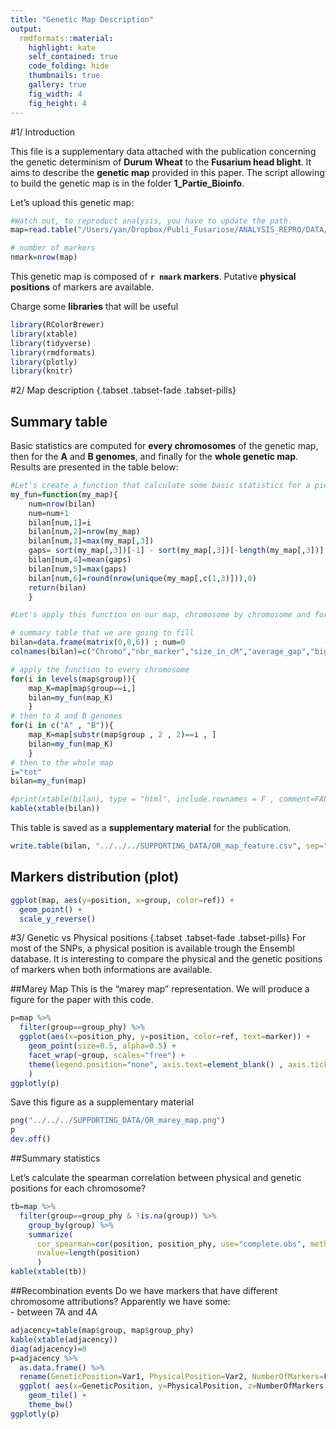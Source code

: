 ```yaml
---
title: "Genetic Map Description"
output:
  rmdformats::material:
    highlight: kate
    self_contained: true
    code_folding: hide
    thumbnails: true
    gallery: true
    fig_width: 4
    fig_height: 4
---
```



#1/ Introduction

This file is a supplementary data attached with the publication concerning the genetic determinism of **Durum Wheat** to the **Fusarium head blight**. It aims to describe the **genetic map** provided in this paper. The script allowing to build the genetic map is in the folder **1_Partie_Bioinfo**.

Let's upload this genetic map:
```r
#Watch out, to reproduct analysis, you have to update the path.
map=read.table("/Users/yan/Dropbox/Publi_Fusariose/ANALYSIS_REPRO/DATA/map_avec_posi_physique.txt" , header=T )

# number of markers
nmark=nrow(map)
```

This genetic map is composed of **`r nmark` markers**. Putative **physical positions** of markers are available.

Charge some **libraries** that will be useful
```r
library(RColorBrewer)
library(xtable)
library(tidyverse)
library(rmdformats)
library(plotly)
library(knitr)
```







#2/ Map description  {.tabset .tabset-fade .tabset-pills}

## Summary table
Basic statistics are computed for **every chromosomes** of the genetic map, then for the **A** and **B genomes**, and finally for the **whole genetic map**. Results are presented in the table below:
```r
#Let's create a function that calculate some basic statistics for a piece of map
my_fun=function(my_map){
    num=nrow(bilan)
    num=num+1
    bilan[num,1]=i
    bilan[num,2]=nrow(my_map)
    bilan[num,3]=max(my_map[,3])
    gaps= sort(my_map[,3])[-1] - sort(my_map[,3])[-length(my_map[,3])]
    bilan[num,4]=mean(gaps)
    bilan[num,5]=max(gaps)
    bilan[num,6]=round(nrow(unique(my_map[,c(1,3)])),0)
    return(bilan)
    }

#Let's apply this function on our map, chromosome by chromosome and for the whole map:

# summary table that we are going to fill
bilan=data.frame(matrix(0,0,6)) ; num=0
colnames(bilan)=c("Chromo","nbr_marker","size_in_cM","average_gap","biggest_gap","nb_uniq_pos")

# apply the function to every chromosome
for(i in levels(map$group)){
    map_K=map[map$group==i,]
    bilan=my_fun(map_K)
    }
# then to A and B genomes
for(i in c("A" , "B")){
    map_K=map[substr(map$group , 2 , 2)==i , ]
    bilan=my_fun(map_K)
    }
# then to the whole map
i="tot"
bilan=my_fun(map)
```

```r
#print(xtable(bilan), type = "html", include.rownames = F , comment=FALSE)
kable(xtable(bilan))

```

This table is saved as a **supplementary material** for the publication.
```r
write.table(bilan, "../../../SUPPORTING_DATA/OR_map_feature.csv", sep=";", quote=F, row.names = F)
```



## Markers distribution (plot)
```r
ggplot(map, aes(y=position, x=group, color=ref)) + 
  geom_point() +
  scale_y_reverse() 
```






#3/ Genetic vs Physical positions  {.tabset .tabset-fade .tabset-pills}
For most of the SNPs, a physical position is available trough the Ensembl database. It is interesting to compare the physical and the genetic positions of markers when both informations are available.



##Marey Map
This is the "marey map" representation. We will produce a figure for the paper with this code.

```r
p=map %>% 
  filter(group==group_phy) %>% 
  ggplot(aes(x=position_phy, y=position, color=ref, text=marker)) + 
    geom_point(size=0.5, alpha=0.5) + 
    facet_wrap(~group, scales="free") + 
    theme(legend.position="none", axis.text=element_blank() , axis.ticks= element_blank() 
    )
ggplotly(p)
```

Save this figure as a supplementary material
```r
png("../../../SUPPORTING_DATA/OR_marey_map.png")
p
dev.off()
```



##Summary statistics

Let's calculate the spearman correlation between physical and genetic positions for each chromosome?
```r
tb=map %>%
  filter(group==group_phy & !is.na(group)) %>% 
	group_by(group) %>%
	summarize( 
	  cor_spearman=cor(position, position_phy, use="complete.obs", method="spearman") %>% round(2),
	  nvalue=length(position)
	  )
kable(xtable(tb))
```


##Recombination events
Do we have markers that have different chromosome attributions? Apparently we have some:  
- between 7A and 4A

```r
adjacency=table(map$group, map$group_phy)
kable(xtable(adjacency))
diag(adjacency)=0
p=adjacency %>% 
  as.data.frame() %>% 
  rename(GeneticPosition=Var1, PhysicalPosition=Var2, NumberOfMarkers=Freq) %>% 
  ggplot( aes(x=GeneticPosition, y=PhysicalPosition, z=NumberOfMarkers, fill=NumberOfMarkers)) +
    geom_tile() + 
    theme_bw()
ggplotly(p)
```


	